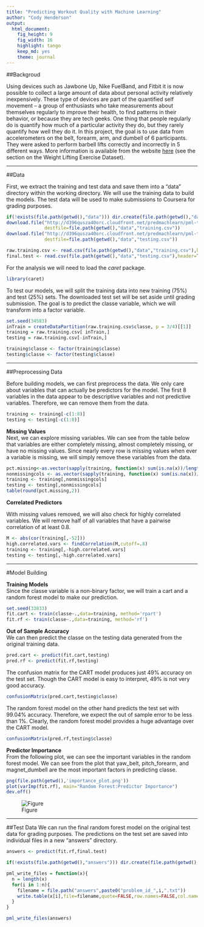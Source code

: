 ```yaml
---
title: "Predicting Workout Quality with Machine Learning"
author: "Cody Henderson"
output:
  html_document:
    fig_height: 9
    fig_width: 16
    highlight: tango
    keep_md: yes
    theme: journal
---
```


##Backgroud  
  
Using devices such as Jawbone Up, Nike FuelBand, and Fitbit it is now possible to collect a large amount of data about personal activity relatively inexpensively. These type of devices are part of the quantified self movement – a group of enthusiasts who take measurements about themselves regularly to improve their health, to find patterns in their behavior, or because they are tech geeks. One thing that people regularly do is quantify how much of a particular activity they do, but they rarely quantify how well they do it. In this project, the goal is to use data from accelerometers on the belt, forearm, arm, and dumbell of 6 participants. They were asked to perform barbell lifts correctly and incorrectly in 5 different ways. More information is available from the website [here](http://groupware.les.inf.puc-rio.br/har)  (see the section on the Weight Lifting Exercise Dataset).

****
  
##Data  
  
First, we extract the training and test data and save them into a "data" directory within the working directory.  We will use the training data to build the models.  The test data will be used to make submissions to Coursera for grading purposes.  

```r
if(!exists(file.path(getwd(),"data"))) dir.create(file.path(getwd(),"data"))
download.file("http://d396qusza40orc.cloudfront.net/predmachlearn/pml-training.csv",
              destfile=file.path(getwd(),"data","training.csv"))
download.file("http://d396qusza40orc.cloudfront.net/predmachlearn/pml-testing.csv",
              destfile=file.path(getwd(),"data","testing.csv"))
```
```r
raw.training.csv <- read.csv(file.path(getwd(),"data","training.csv"),header=T,na.strings=c(NA,'#DIV/0!'))
final.test <- read.csv(file.path(getwd(),"data","testing.csv"),header=T)
```

For the analysis we will need to load the *caret* package.  
  
```r
library(caret)
```

To test our models, we will split the training data into new training (75%) and test (25%) sets.  The downloaded test set will be set aside until grading submission.  The goal is to predict the classe variable, which we will transform into a factor variable.  
  
```r
set.seed(34583)
inTrain = createDataPartition(raw.training.csv$classe, p = 3/4)[[1]]
training = raw.training.csv[ inTrain,]
testing = raw.training.csv[-inTrain,]

training$classe <- factor(training$classe)
testing$classe <- factor(testing$classe)
```
  
****  
  
##Preprocessing Data  
  
Before building models, we can first preprocess the data.  We only care about variables that can actually be predictors for the model.  The first 8 variables in the data appear to be descriptive variables and not predictive variables.  Therefore, we can remove them from the data.  

```r
training <- training[-c(1:8)]
testing <- testing[-c(1:8)]
```
  
**Missing Values**  
Next, we can explore missing variables.  We can see from the table below that variables are either completely missing, almost completely missing, or have no missing values.  Since nearly every row is missing values when ever a variable is missing, we will simply remove these variables from the data.  
  
```r
pct.missing<-as.vector(sapply(training, function(x) sum(is.na(x))/length(x)))
nonmissingcols <- as.vector(sapply(training, function(x) sum(is.na(x))/length(x))<.5)
training <- training[,nonmissingcols]
testing <- testing[,nonmissingcols]
table(round(pct.missing,2))
```
  
**Correlated Predictors**  
  
With missing values removed, we will also check for highly correlated variables.  We will remove half of all variables that have a pairwise correlation of at least 0.8.
  
```r
M <- abs(cor(training[,-52]))
high.correlated.vars <- findCorrelation(M,cutoff=.8)
training <- training[,-high.correlated.vars]
testing <- testing[,-high.correlated.vars]
```
  
****  
  
#Model Building  

**Training Models**  
Since the classe variable is a non-binary factor, we will train a cart and a random forest model to make our prediction.

```r
set.seed(33833)
fit.cart <- train(classe~.,data=training, method='rpart')
fit.rf <- train(classe~.,data=training, method='rf')
```
  
**Out of Sample Accuracy**    
We can then predict the classe on the testing data generated from the original training data.  
```r
pred.cart <- predict(fit.cart,testing)
pred.rf <- predict(fit.rf,testing)
```
  
The confusion matrix for the CART model produces just 49% accuracy on the test set.  Though the CART model is easy to interpret, 49% is not very good accuracy.
```r
confusionMatrix(pred.cart,testing$classe)
```

The random forest model on the other hand predicts the test set with 99.04% accuracy.  Therefore, we expect the out of sample error to be less than 1%.  Clearly, the random forest model provides a huge advantage over the CART model.
```r
confusionMatrix(pred.rf,testing$classe)
```

**Predictor Importance**  
From the following plot, we can see the important variables in the random forest model.  We can see from the plot that yaw_belt, pitch_forearm, and magnet_dumbell are the most important factors in predicting classe.  
  
```r
png(file.path(getwd(),'importance_plot.png'))
plot(varImp(fit.rf), main="Random Forest:Predictor Importance")
dev.off()
```
![Figure](./importance_plot.png)  
  
****  
  
##Test Data
We can run the final random forest model on the original test data for grading purposes.  The predictions on the test set are saved into individual files in a new "answers" directory.

```r
answers <- predict(fit.rf,final.test)

if(!exists(file.path(getwd(),"answers"))) dir.create(file.path(getwd(),"answers"))

pml_write_files = function(x){
  n = length(x)
  for(i in 1:n){
    filename = file.path("answers",paste0("problem_id_",i,".txt"))
    write.table(x[i],file=filename,quote=FALSE,row.names=FALSE,col.names=FALSE)
  }
}

pml_write_files(answers)
```




